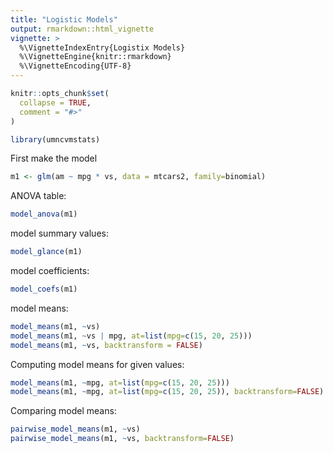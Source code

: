 ```yaml
---
title: "Logistic Models"
output: rmarkdown::html_vignette
vignette: >
  %\VignetteIndexEntry{Logistix Models}
  %\VignetteEngine{knitr::rmarkdown}
  %\VignetteEncoding{UTF-8}
---
```


```r
knitr::opts_chunk$set(
  collapse = TRUE,
  comment = "#>"
)
```

```r
library(umncvmstats)
```

First make the model
```r
m1 <- glm(am ~ mpg * vs, data = mtcars2, family=binomial)
```

ANOVA table:
```r
model_anova(m1)
```

model summary values:
```r
model_glance(m1)
```

model coefficients:
```r
model_coefs(m1)
```

model means:
```r
model_means(m1, ~vs)
model_means(m1, ~vs | mpg, at=list(mpg=c(15, 20, 25)))
model_means(m1, ~vs, backtransform = FALSE)
```

Computing model means for given values:
```r
model_means(m1, ~mpg, at=list(mpg=c(15, 20, 25)))
model_means(m1, ~mpg, at=list(mpg=c(15, 20, 25)), backtransform=FALSE)
```

Comparing model means:
```r
pairwise_model_means(m1, ~vs)
pairwise_model_means(m1, ~vs, backtransform=FALSE)
```
